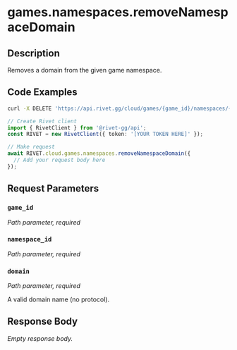

# games.namespaces.removeNamespaceDomain



## Description

Removes a domain from the given game namespace.


## Code Examples

<CodeGroup title='Request' tag='DELETE' label='https://api.rivet.gg/cloud/games/{game_id}/namespaces/{namespace_id}/domains/{domain}'>

```bash {{ "title": "cURL" }}
curl -X DELETE 'https://api.rivet.gg/cloud/games/{game_id}/namespaces/{namespace_id}/domains/{domain}'
```

```ts
// Create Rivet client
import { RivetClient } from '@rivet-gg/api';
const RIVET = new RivetClient({ token: '[YOUR TOKEN HERE]' });

// Make request
await RIVET.cloud.games.namespaces.removeNamespaceDomain({
  // Add your request body here
});
```

</CodeGroup>


## Request Parameters


### `game_id`

_Path parameter, required_





### `namespace_id`

_Path parameter, required_





### `domain`

_Path parameter, required_


A valid domain name (no protocol).


## Response Body

_Empty response body._
